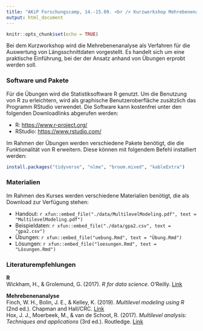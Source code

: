 ```yaml
---
title: "AKiP Forschungscamp, 14.-15.09. <br /> Kurzworkshop Mehrebenenanalyse"
output: html_document
---
```


```r
knitr::opts_chunk$set(echo = TRUE)
```

Bei dem Kurzworkshop wird die Mehrebenenanalyse als Verfahren für die Auswertung von Längsschnittdaten vorgestellt. Es handelt sich um eine praktische Einführung, bei der der Ansatz anhand von Übungen erprobt werden soll.

### Software und Pakete
Für die Übungen wird die Statistiksoftware R genutzt. Um die Benutzung von R zu erleichtern, wird als graphische Benutzeroberfläche zusätzlich das Programm RStudio verwendet. Die Software kann kostenfrei unter den folgenden Downloadlinks abgerufen werden:

- R: [https://www.r-project.org/](https://ftp.fau.de/cran/)
- RStudio: [https://www.rstudio.com/](https://www.rstudio.com/products/rstudio/download/#download)

Im Rahmen der Übungen werden verschiedene Pakete benötigt, die die Funktionalität von R erweitern. Diese können mit folgendem Befehl installiert werden:

```r
install.packages("tidyverse", "nlme", "broom.mixed", "kableExtra")
```

### Materialien
Im Rahmen des Kurses werden verschiedene Materialien benötigt, die als Download zur Verfügung stehen:

- Handout: `r xfun::embed_file("./data/MultilevelModeling.pdf", text = "MultilevelModeling.pdf")`
- Beispieldaten: `r xfun::embed_file("./data/gpa2.csv", text = "gpa2.csv")`
- Übungen: `r xfun::embed_file("uebung.Rmd", text = "Übung.Rmd")`
- Lösungen: `r xfun::embed_file("loesungen.Rmd", text = "Lösungen.Rmd")`

### Literaturempfehlungen
**R**\
Wickham, H.,  & Grolemund, G. (2017). *R for data science*. O'Reilly. [Link](https://r4ds.had.co.nz/)

**Mehrebenenanalyse** \
Finch, W. H., Bolin, J. E., & Kelley, K. (2019). *Multilevel modeling using R* (2nd ed.). Chapman and Hall/CRC. [Link](https://doi.org/10.1201/9781351062268)\
Hox, J. J., Moerbeek, M., & van de Schoot, R. (2017). *Multilevel analysis: Techniques and applications* (3rd ed.). Routledge. [Link](https://multilevel-analysis.sites.uu.nl/)
